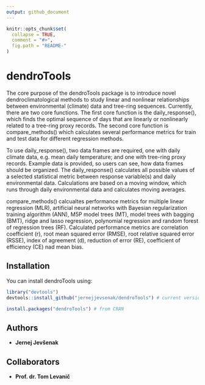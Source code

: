 ```yaml
---
output: github_document
---
```


<!-- README.md is generated from README.Rmd. Please edit that file -->

```r
knitr::opts_chunk$set(
  collapse = TRUE,
  comment = "#>",
  fig.path = "README-"
)
```

# dendroTools

The core purpose of the dendroTools package is to introduce novel dendroclimatological methods to study linear and nonlinear relationships between environmental (climate) data and tree-ring sequences. Currently, there are two core functions. The first core function is the daily_response(), which finds the optimal sequence of days that are linearly or nonlinearly related to a tree-ring proxy records. The second core function is compare_methods() which calculates several performance metrics for train and test data for different regression methods.

To use daily_response(), two data frames are required, one with daily climate data, e.g. mean daily temperature; and one with tree-ring proxy records. Example data is provided, so users can see, how data frames should be organized. The daily_response() calculates all possible values of a selected statistical metric between response variable(s) and daily environmental data. Calculations are based on a moving window, which runs through daily environmental data and calculates moving averages. 

compare_methods() calcualtes performance metrics for multiple linear regression (MLR), artificial neural networks with Bayesian regularization training algorithm (ANN), M5P model trees (MT), model trees with bagging (BMT), ridge and lasso regression, polynomial regression and random forest of regression trees (RF). Calculated performance metrics are correlation coefficient (r), root mean squared error (RMSE), root relative squared error (RSSE), index of agreement (d), reduction of error (RE), coefficient of efficiency (CE) nad mean bias.

## Installation

You can install dendroTools using:
```r
library("devtools")
devtools::install_github("jernejjevsenak/dendroTools") # current version under development

install.packages("dendroTools") # from CRAN
```

## Authors
* **Jernej Jevšenak**

## Collaborators
* **Prof. dr. Tom Levanič**
